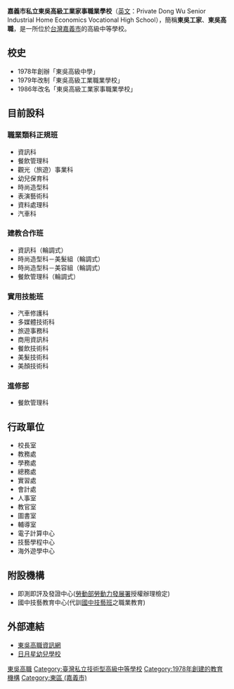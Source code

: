 {{Infobox School
| name        = 嘉義市私立東吳高級工業家事職業學校
| other_name  = Private Dong Wu Senior Industrial Home Economics Vocational High School 
| image       = 東吳工家.jpg
| motto       = 
| established = 1978年
| type        = 技術型高級中等學校
| religion    = 
| affiliation = 
| district    = {{ROC}}[[臺灣|臺灣]][[嘉義市|嘉義市]]
| grades      = 
| principal   = 賴建源
| dean        = 
| college     = 
| house       = 
| sc          =  
| cs          = 
| faculty     = 
| staff       = 
| students    =  
| athletics   = 
| conference  =
| colors      = 
| mascot      = 
| magazine    = 
| address     = [[嘉義市|嘉義市]][[東區_(嘉義市)|東區]]宣信街252號
| website     = [http://www.dwvs.cy.edu.tw/ www.dwvs.cy.edu.tw]
}}

'''嘉義市私立東吳高級工業家事職業學校'''（[[英文|英文]]：Private Dong Wu Senior Industrial Home Economics Vocational High School），簡稱'''東吳工家'''、'''東吳高職'''，是一所位於[[台灣|台灣]][[嘉義市|嘉義市]]的高級中等學校。

==校史==
*1978年創辦「東吳高級中學」
*1979年改制「東吳高級工業職業學校」
*1986年改名「東吳高級工業家事職業學校」

==目前設科==
===職業類科正規班===
*資訊科
*餐飲管理科
*觀光（旅遊）事業科
*幼兒保育科
*時尚造型科
*表演藝術科
*資料處理科
*汽車科

===建教合作班===
*資訊科（輪調式）
*時尚造型科－美髮組（輪調式）
*時尚造型科－美容組（輪調式）
*餐飲管理科（輪調式）

===實用技能班===
*汽車修護科
*多媒體技術科
*旅遊事務科
*商用資訊科
*餐飲技術科
*美髮技術科
*美顏技術科

===進修部===
*餐飲管理科

==行政單位==
*校長室 
*教務處 
*學務處 
*總務處 
*實習處 
*會計處 
*人事室 
*教官室 
*圖書室 
*輔導室 
*電子計算中心 
*技藝學程中心 
*海外遊學中心

==附設機構==
*即測即評及發證中心([[勞動部勞動力發展署|勞動部勞動力發展署]]授權辦理檢定) 
*國中技藝教育中心(代訓[[國中技藝班|國中技藝班]]之職業教育)

==外部連結==
* [http://www.dwvs.cy.edu.tw/ 東吳高職資訊網] {{Wayback|url=http://www.dwvs.cy.edu.tw/ |date=20071109000744 }}
* [http://sms.dwvs.cy.edu.tw/ 日月星幼兒學校] {{Wayback|url=http://sms.dwvs.cy.edu.tw/ |date=20201124011642 }}

{{嘉義市各級學校}}
{{嘉義縣市高級中等學校}}

[[Category:嘉義市技術型高級中等學校|東吳高職]]
[[Category:臺灣私立技術型高級中等學校|Category:臺灣私立技術型高級中等學校]]
[[Category:1978年創建的教育機構|Category:1978年創建的教育機構]]
[[Category:東區_(嘉義市)|Category:東區 (嘉義市)]]